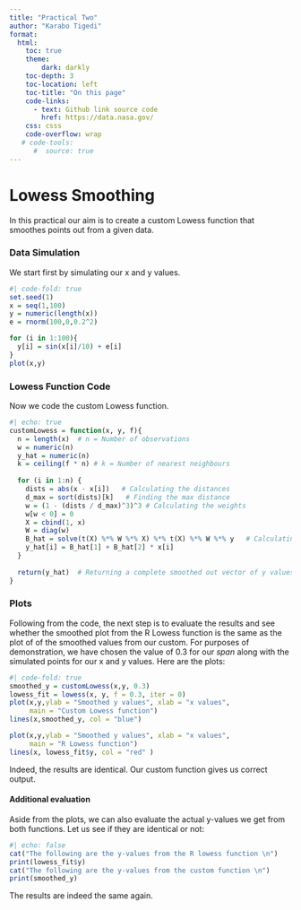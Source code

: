```yaml
---
title: "Practical Two"
author: "Karabo Tigedi"
format: 
  html: 
    toc: true
    theme: 
        dark: darkly
    toc-depth: 3
    toc-location: left
    toc-title: "On this page"
    code-links:
      - text: Github link source code
        href: https://data.nasa.gov/
    css: csss
    code-overflow: wrap
   # code-tools: 
      #  source: true
---
```


# Lowess Smoothing

In this practical our aim is to create a custom Lowess function that smoothes points out from a given data.

### Data Simulation

We start first by simulating our x and y values.

```r
#| code-fold: true
set.seed(1)
x = seq(1,100)
y = numeric(length(x))
e = rnorm(100,0,0.2^2)

for (i in 1:100){
  y[i] = sin(x[i]/10) + e[i]
}
plot(x,y)
```

### Lowess Function Code

Now we code the custom Lowess function.

```r
#| echo: true
customLowess = function(x, y, f){
  n = length(x)  # n = Number of observations
  w = numeric(n)      
  y_hat = numeric(n)     
  k = ceiling(f * n) # k = Number of nearest neighbours
  
  for (i in 1:n) {  
    dists = abs(x - x[i])   # Calculating the distances
    d_max = sort(dists)[k]   # Finding the max distance
    w = (1 - (dists / d_max)^3)^3 # Calculating the weights
    w[w < 0] = 0        
    X = cbind(1, x)
    W = diag(w) 
    B_hat = solve(t(X) %*% W %*% X) %*% t(X) %*% W %*% y   # Calculating the betas
    y_hat[i] = B_hat[1] + B_hat[2] * x[i]
  }
  
  return(y_hat)  # Returning a complete smoothed out vector of y values.
}
```

### Plots

Following from the code, the next step is to evaluate the results and see whether the smoothed plot from the R Lowess function is the same as the plot of of the smoothed values from our custom. For purposes of demonstration, we have chosen the value of 0.3 for our *span* along with the simulated points for our x and y values. Here are the plots:

```r
#| code-fold: true
smoothed_y = customLowess(x,y, 0.3)
lowess_fit = lowess(x, y, f = 0.3, iter = 0)
plot(x,y,ylab = "Smoothed y values", xlab = "x values", 
     main = "Custom Lowess function")
lines(x,smoothed_y, col = "blue")

plot(x,y,ylab = "Smoothed y values", xlab = "x values", 
     main = "R Lowess function")
lines(x, lowess_fit$y, col = "red" )
```

Indeed, the results are identical. Our custom function gives us correct output.

#### Additional evaluation

Aside from the plots, we can also evaluate the actual y-values we get from both functions. Let us see if they are identical or not:

```r
#| echo: false
cat("The following are the y-values from the R lowess function \n")
print(lowess_fit$y)
cat("The following are the y-values from the custom function \n")
print(smoothed_y)
```

The results are indeed the same again.
